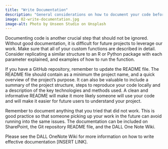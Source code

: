 ```yaml
---
title: "Write Documentation"
description: "General considerations on how to document your code before archiving it."
image: 02-write-documentation.jpg
image-alt: Photo by Unseen Studio on Unsplash
---
```

 
Documenting code is another crucial step that should not be ignored. Without good documentation, it is difficult for future projects to leverage our work. Make sure that all of your custom functions are described in detail. Consider replicating a similar structure to an R or Python package with each parameter explained, and examples of how to run the function.

If you have a GitHub repository, remember to update the README file. The README file should contain as a minimum the project name, and a quick overview of the project’s purpose. It can also be valuable to include a summary of the project structure, steps to reproduce your code locally and a description of the key technologies and methods used. A clean and informative README will make it more likely someone will use your code and will make it easier for future users to understand your project. 

Remember to document anything that you tried that did not work. This is good practice so that someone picking up your work in the future can avoid running into the same issues. The documentation can be included on SharePoint, the Git repository README file, and the DALL One Note Wiki.

Please see the DALL OneNote Wiki for more information on how to write effective documentation [INSERT LINK].
